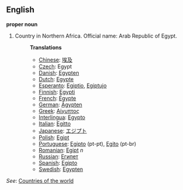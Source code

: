 ==English==

'''proper noun'''

# Country in Northern Africa. Official name: Arab Republic of Egypt.
#:'''Translations'''
#:*[[Chinese]]: [[埃及]]
#:*[[Czech]]: Egypt
#:*[[Danish]]: [[Egypten]]
#:*[[Dutch]]: [[Egypte]]
#:*[[Esperanto]]: [[Egiptio]], [[Egiptujo]]
#:*[[Finnish]]: [[Egypti]]
#:*[[French]]: [[Égypte]]
#:*[[German]]: [[Ägypten]]
#:*[[Greek]]: [[Αίγυπτος]]
#:*[[Interlingua]]: [[Egypto]]
#:*[[Italian]]: [[Egitto]]
#:*[[Japanese]]: [[エジプト]]
#:*[[Polish]]: [[Egipt]]
#:*[[Portuguese]]: [[Egipto]] (pt-pt), [[Egito]] (pt-br)
#:*[[Romanian]]: [[Egipt]] ''n''
#:*[[Russian]]: [[Египет]]
#:*[[Spanish]]: [[Egipto]]
#:*[[Swedish]]: [[Egypten]]

''See'': [[Countries of the world]]
